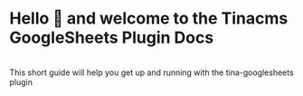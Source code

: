 
# Hello 👋  and welcome to the Tinacms GoogleSheets Plugin Docs
<br />
This short guide will help you get up and running with the tina-googlesheets plugin


